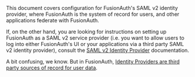 
<Aside type="note">
This document covers configuration for FusionAuth's SAML v2 identity provider, where FusionAuth is the system of record for users, and other applications federate with FusionAuth.

If, on the other hand, you are looking for instructions on setting up FusionAuth as a SAML v2 service provider (i.e. you want to allow users to log into either FusionAuth's UI or your applications via a third party SAML v2 identity provider), consult the [SAML v2 Identity Provider](/docs/lifecycle/authenticate-users/identity-providers/overview) documentation. 

A bit confusing, we know. But in FusionAuth, [Identity Providers are third party sources of record for user data](/docs/v1/tech/core-concepts/identity-providers/).
</Aside>
